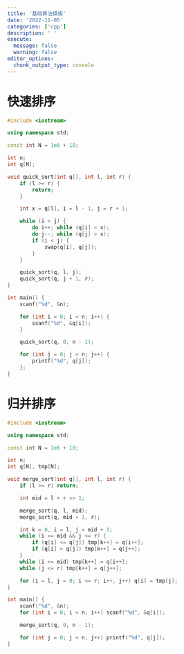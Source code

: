 ```yaml
---
title: '基础算法模板'
date: '2022-11-05'
categories: ['cpp']
description: ' '
execute: 
  message: false
  warning: false
editor_options: 
  chunk_output_type: console
---
```


# 快速排序
```cpp
#include <iostream>

using namespace std;

const int N = 1e6 + 10;

int n;
int q[N];

void quick_sort(int q[], int l, int r) {
    if (l >= r) {
        return;
    }

    int x = q[l], i = l - 1, j = r + 1;

    while (i < j) {
        do i++; while (q[i] < x);
        do j--; while (q[j] > x);
        if (i < j) {
            swap(q[i], q[j]);
        }
    }

    quick_sort(q, l, j); 
    quick_sort(q, j + 1, r);
}

int main() {
    scanf("%d", &n);

    for (int i = 0; i < n; i++) {
        scanf("%d", &q[i]);
    }

    quick_sort(q, 0, n - 1);

    for (int j = 0; j < n; j++) {
        printf("%d", q[j]);
    };
}
```

# 归并排序
```cpp
#include <iostream>

using namespace std;

const int N = 1e6 + 10;

int n;
int q[N], tmp[N];

void merge_sort(int q[], int l, int r) {
    if (l >= r) return;

    int mid = l + r >> 1;

    merge_sort(q, l, mid);
    merge_sort(q, mid + 1, r);

    int k = 0, i = l, j = mid + 1;
    while (i <= mid && j <= r) {
        if (q[i] <= q[j]) tmp[k++] = q[i++];
        if (q[i] > q[j]) tmp[k++] = q[j++];
    }
    while (i <= mid) tmp[k++] = q[i++];
    while (j <= r) tmp[k++] = q[j++];

    for (i = l, j = 0; i <= r; i++, j++) q[i] = tmp[j];
}

int main() {
    scanf("%d", &n);
    for (int i = 0; i < n; i++) scanf("%d", &q[i]);

    merge_sort(q, 0, n - 1);

    for (int j = 0; j < n; j++) printf("%d", q[j]);
}
```